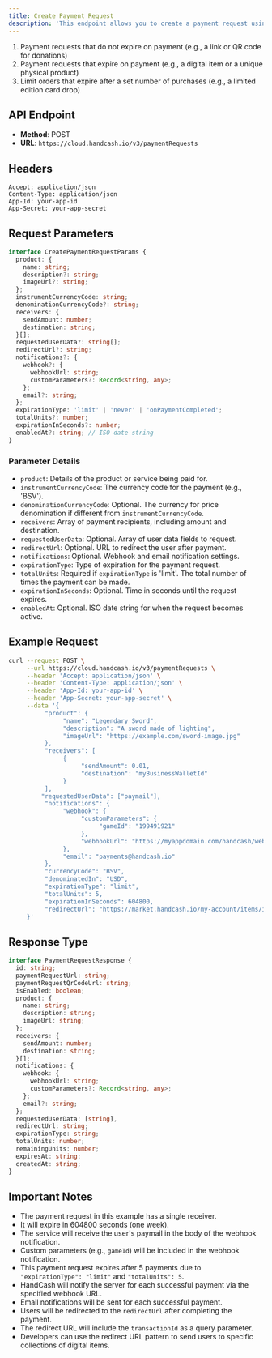 ```yaml
---
title: Create Payment Request
description: 'This endpoint allows you to create a payment request using HandCash. There are three types of payment requests:'
---
```


1. Payment requests that do not expire on payment (e.g., a link or QR code for donations)
2. Payment requests that expire on payment (e.g., a digital item or a unique physical product)
3. Limit orders that expire after a set number of purchases (e.g., a limited edition card drop)

## API Endpoint

- **Method**: POST
- **URL**: `https://cloud.handcash.io/v3/paymentRequests`

## Headers

```
Accept: application/json
Content-Type: application/json
App-Id: your-app-id
App-Secret: your-app-secret
```

## Request Parameters

```typescript
interface CreatePaymentRequestParams {
  product: {
    name: string;
    description?: string;
    imageUrl?: string;
  };
  instrumentCurrencyCode: string;
  denominationCurrencyCode?: string;
  receivers: {
    sendAmount: number;
    destination: string;
  }[];
  requestedUserData?: string[];
  redirectUrl?: string;
  notifications?: {
    webhook?: {
      webhookUrl: string;
      customParameters?: Record<string, any>;
    };
    email?: string;
  };
  expirationType: 'limit' | 'never' | 'onPaymentCompleted';
  totalUnits?: number;
  expirationInSeconds?: number;
  enabledAt?: string; // ISO date string
}
```

### Parameter Details

- `product`: Details of the product or service being paid for.
- `instrumentCurrencyCode`: The currency code for the payment (e.g., 'BSV').
- `denominationCurrencyCode`: Optional. The currency for price denomination if different from `instrumentCurrencyCode`.
- `receivers`: Array of payment recipients, including amount and destination.
- `requestedUserData`: Optional. Array of user data fields to request.
- `redirectUrl`: Optional. URL to redirect the user after payment.
- `notifications`: Optional. Webhook and email notification settings.
- `expirationType`: Type of expiration for the payment request.
- `totalUnits`: Required if `expirationType` is 'limit'. The total number of times the payment can be made.
- `expirationInSeconds`: Optional. Time in seconds until the request expires.
- `enabledAt`: Optional. ISO date string for when the request becomes active.

## Example Request

```bash
curl --request POST \
     --url https://cloud.handcash.io/v3/paymentRequests \
     --header 'Accept: application/json' \
     --header 'Content-Type: application/json' \
     --header 'App-Id: your-app-id' \
     --header 'App-Secret: your-app-secret' \
     --data '{
          "product": {
               "name": "Legendary Sword",
               "description": "A sword made of lighting",
               "imageUrl": "https://example.com/sword-image.jpg"
          },
          "receivers": [
               {
                    "sendAmount": 0.01,
                    "destination": "myBusinessWalletId"
               }
          ],
         "requestedUserData": ["paymail"],
          "notifications": {
               "webhook": {
                    "customParameters": {
                         "gameId": "199491921"
                    },
                    "webhookUrl": "https://myappdomain.com/handcash/webhook"
               },
               "email": "payments@handcash.io"
          },
          "currencyCode": "BSV",
          "denominatedIn": "USD",
          "expirationType": "limit",
          "totalUnits": 5,
          "expirationInSeconds": 604800,
          "redirectUrl": "https://market.handcash.io/my-account/items/inventory/647a2e8e84940994f6aeb634?collectionId=659ddbeef30153e01217307e&sortBy=price&order=asc&page=1"
     }'
```

## Response Type

```typescript
interface PaymentRequestResponse {
  id: string;
  paymentRequestUrl: string;
  paymentRequestQrCodeUrl: string;
  isEnabled: boolean;
  product: {
    name: string;
    description: string;
    imageUrl: string;
  };
  receivers: {
    sendAmount: number;
    destination: string;
  }[];
  notifications: {
    webhook: {
      webhookUrl: string;
      customParameters?: Record<string, any>;
    };
    email?: string;
  };
  requestedUserData: [string],
  redirectUrl: string;
  expirationType: string;
  totalUnits: number;
  remainingUnits: number;
  expiresAt: string;
  createdAt: string;
}
```

## Important Notes

- The payment request in this example has a single receiver.
- It will expire in 604800 seconds (one week).
- The service will receive the user's paymail in the body of the webhook notification.
- Custom parameters (e.g., `gameId`) will be included in the webhook notification.
- This payment request expires after 5 payments due to `"expirationType": "limit"` and `"totalUnits": 5`.
- HandCash will notify the server for each successful payment via the specified webhook URL.
- Email notifications will be sent for each successful payment.
- Users will be redirected to the `redirectUrl` after completing the payment.
- The redirect URL will include the `transactionId` as a query parameter.
- Developers can use the redirect URL pattern to send users to specific collections of digital items.
